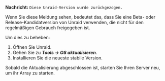 **Nachricht:** `Diese Unraid-Version wurde zurückgezogen.`

Wenn Sie diese Meldung sehen, bedeutet das, dass Sie eine Beta- oder Release-Kandidatversion von Unraid verwenden, die nicht für den regelmäßigen Gebrauch freigegeben ist.

Um dies zu beheben:

1. Öffnen Sie Unraid.
2. Gehen Sie zu ***Tools → OS aktualisieren***.
3. Installieren Sie die neueste stabile Version.

Sobald die Aktualisierung abgeschlossen ist, starten Sie Ihren Server neu, um ihr Array zu starten.
